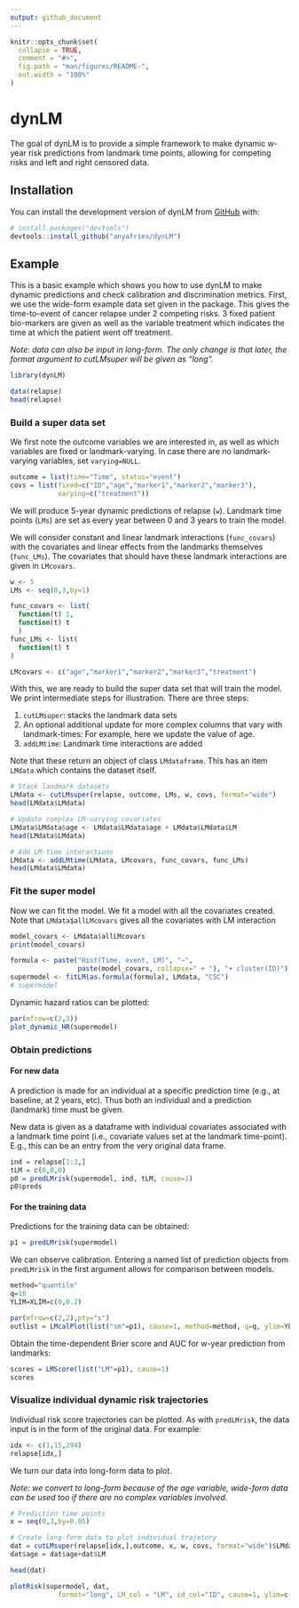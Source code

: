 ```yaml
---
output: github_document
---
```


<!-- README.md is generated from README.Rmd. Please edit that file -->

```r
knitr::opts_chunk$set(
  collapse = TRUE,
  comment = "#>",
  fig.path = "man/figures/README-",
  out.width = "100%"
)
```

# dynLM

<!-- badges: start -->
<!-- badges: end -->

The goal of dynLM is to provide a simple framework to make dynamic w-year risk predictions from landmark time points, allowing for competing risks and left and right censored data. 

## Installation

You can install the development version of dynLM from [GitHub](https://github.com/) with:

``` r
# install.packages("devtools")
devtools::install_github("anyafries/dynLM")
```

## Example

This is a basic example which shows you how to use dynLM to make dynamic predictions and check calibration and discrimination metrics. First, we use the wide-form example data set given in the package. This gives the time-to-event of cancer relapse under 2 competing risks. 3 fixed patient bio-markers are given as well as the variable treatment which indicates the time at which the patient went off treatment.

*Note: data can also be input in long-form. The only change is that later, the format argument to cutLMsuper will be given as "long".*

```r
library(dynLM)

data(relapse)
head(relapse)
```

### Build a super data set

We first note the outcome variables we are interested in, as well as which variables are fixed or landmark-varying. In case there are no landmark-varying variables, set `varying=NULL`.

```r
outcome = list(time="Time", status="event")
covs = list(fixed=c("ID","age","marker1","marker2","marker3"),
            varying=c("treatment"))
```

We will produce 5-year dynamic predictions of relapse (`w`). Landmark time points (`LMs`) are set as every year between 0 and 3 years to train the model. 

We will consider constant and linear landmark interactions (`func_covars`) with the covariates and linear effects from the landmarks themselves (`func_LMs`). The covariates that should have these landmark interactions are given in `LMcovars`.

```r
w <- 5
LMs <- seq(0,3,by=1)

func_covars <- list(
  function(t) 1,
  function(t) t
  )
func_LMs <- list(
  function(t) t
)

LMcovars <- c("age","marker1","marker2","marker3","treatment")
```


With this, we are ready to build the super data set that will train the model. We print intermediate steps for illustration.
There are three steps: 

1. `cutLMsuper`: stacks the landmark data sets
2. An optional additional update for more complex columns that vary with landmark-times: For example, here we update the value of age. 
3. `addLMtime`: Landmark time interactions are added 

Note that these return an object of class `LMdataframe`. This has an item `LMdata` which contains the dataset itself. 

```r
# Stack landmark datasets
LMdata <- cutLMsuper(relapse, outcome, LMs, w, covs, format="wide")
head(LMdata$LMdata)

# Update complex LM-varying covariates 
LMdata$LMdata$age <- LMdata$LMdata$age + LMdata$LMdata$LM
head(LMdata$LMdata)

# Add LM-time interactions
LMdata <- addLMtime(LMdata, LMcovars, func_covars, func_LMs)
head(LMdata$LMdata)
```

### Fit the super model

Now we can fit the model. We fit a model with all the covariates created. Note that `LMdata$allLMcovars` gives all the covariates with LM interaction

```r
model_covars <- LMdata$allLMcovars
print(model_covars)
```

```r
formula <- paste("Hist(Time, event, LM)", "~", 
                 paste(model_covars, collapse=" + "), "+ cluster(ID)")
supermodel <- fitLM(as.formula(formula), LMdata, "CSC") 
# supermodel
```

Dynamic hazard ratios can be plotted: 

```r
par(mfrow=c(2,3))
plot_dynamic_HR(supermodel)
```

### Obtain predictions

#### For new data

A prediction is made for an individual at a specific prediction time (e.g., at baseline, at 2 years, etc). Thus both an individual and a prediction (landmark) time must be given.

New data is given as a dataframe with individual covariates associated with a landmark time point (i.e., covariate values set at the landmark time-point). E.g., this can be an entry from the very original data frame.

```r
ind = relapse[1:3,]
tLM = c(0,0,0)
p0 = predLMrisk(supermodel, ind, tLM, cause=1)
p0$preds
```


#### For the training data

Predictions for the training data can be obtained: 

```r
p1 = predLMrisk(supermodel)
```

We can observe calibration. Entering a named list of prediction objects from `predLMrisk` in the first argument allows for comparison between models.  

```r
method="quantile"
q=10
YLIM=XLIM=c(0,0.2)

par(mfrow=c(2,2),pty="s")
outlist = LMcalPlot(list("sm"=p1), cause=1, method=method, q=q, ylim=YLIM, xlim=XLIM) 
```

Obtain the time-dependent Brier score and AUC for w-year prediction from landmarks: 

```r
scores = LMScore(list("LM"=p1), cause=1)
scores
```

### Visualize individual dynamic risk trajectories

Individual risk score trajectories can be plotted. As with `predLMrisk`, the data input is in the form of the original data. For example:

```r
idx <- c(1,15,294)
relapse[idx,]
```

We turn our data into long-form data to plot. 

*Note: we convert to long-form because of the age variable, wide-form data can be used too if there are no complex variables involved.*

```r
# Prediction time points
x = seq(0,3,by=0.05)

# Create long-form data to plot individual trajetory
dat = cutLMsuper(relapse[idx,],outcome, x, w, covs, format="wide")$LMdata
dat$age = dat$age+dat$LM

head(dat)
```

```r
plotRisk(supermodel, dat,
            format="long", LM_col = "LM", id_col="ID", cause=1, ylim=c(0, 0.2))

```
